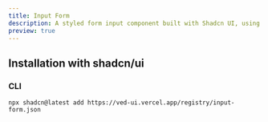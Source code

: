 ```yaml
---
title: Input Form
description: A styled form input component built with Shadcn UI, using Zod for schema validation and React Hook Form for form management.
preview: true
---
```


<ComponentTabs name="input-form" />

## Installation with shadcn/ui

### CLI

```package-install
npx shadcn@latest add https://ved-ui.vercel.app/registry/input-form.json
```
